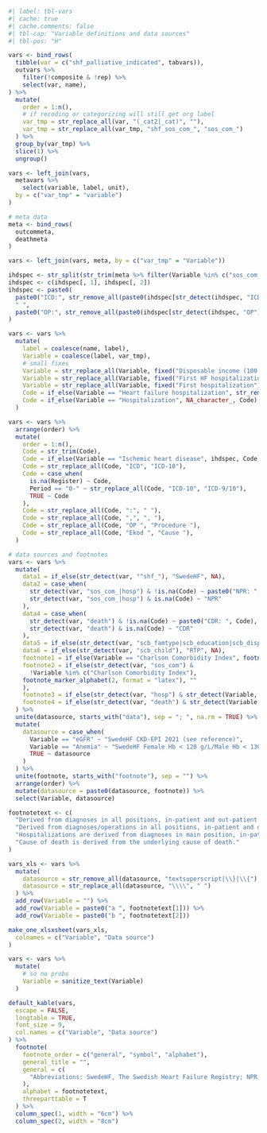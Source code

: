 ```r
#| label: tbl-vars
#| cache: true
#| cache.comments: false
#| tbl-cap: "Variable definitions and data sources"
#| tbl-pos: "H"

vars <- bind_rows(
  tibble(var = c("shf_palliative_indicated", tabvars)),
  outvars %>%
    filter(!composite & !rep) %>%
    select(var, name),
) %>%
  mutate(
    order = 1:n(),
    # if recoding or categorizing will still get org label
    var_tmp = str_replace_all(var, "(_cat2|_cat)", ""),
    var_tmp = str_replace_all(var_tmp, "shf_sos_com_", "sos_com_")
  ) %>%
  group_by(var_tmp) %>%
  slice(1) %>%
  ungroup()

vars <- left_join(vars,
  metavars %>%
    select(variable, label, unit),
  by = c("var_tmp" = "variable")
)

# meta data
meta <- bind_rows(
  outcommeta,
  deathmeta
)

vars <- left_join(vars, meta, by = c("var_tmp" = "Variable"))

ihdspec <- str_split(str_trim(meta %>% filter(Variable %in% c("sos_com_pci", "sos_com_cabg", "sos_com_ihd")) %>% pull(Code)), " ", simplify = T)
ihdspec <- c(ihdspec[, 1], ihdspec[, 2])
ihdspec <- paste0(
  paste0("ICD:", str_remove_all(paste0(ihdspec[str_detect(ihdspec, "ICD")], collapse = ","), "ICD:")),
  " ",
  paste0("OP:", str_remove_all(paste0(ihdspec[str_detect(ihdspec, "OP")], collapse = ","), "OP:"))
)

vars <- vars %>%
  mutate(
    label = coalesce(name, label),
    Variable = coalesce(label, var_tmp),
    # small fixes
    Variable = str_replace_all(Variable, fixed("Disposable income (100 SEK)"), "Income"), ,
    Variable = str_replace_all(Variable, fixed("First HF hospitalization"), "Heart failure hospitalization"),
    Variable = str_replace_all(Variable, fixed("First hospitalization"), "Hospitalization"),
    Code = if_else(Variable == "Heart failure hospitalization", str_remove(Code, "\\,4[^.]*$"), Code),
    Code = if_else(Variable == "Hospitalization", NA_character_, Code),
  )

vars <- vars %>%
  arrange(order) %>%
  mutate(
    order = 1:n(),
    Code = str_trim(Code),
    Code = if_else(Variable == "Ischemic heart disease", ihdspec, Code),
    Code = str_replace_all(Code, "ICD", "ICD-10"),
    Code = case_when(
      is.na(Register) ~ Code,
      Period == "0-" ~ str_replace_all(Code, "ICD-10", "ICD-9/10"),
      TRUE ~ Code
    ),
    Code = str_replace_all(Code, ":", " "),
    Code = str_replace_all(Code, ",", ", "),
    Code = str_replace_all(Code, "OP ", "Procedure "),
    Code = str_replace_all(Code, "Ekod ", "Cause "),
  )

# data sources and footnotes
vars <- vars %>%
  mutate(
    data1 = if_else(str_detect(var, "^shf_"), "SwedeHF", NA),
    data2 = case_when(
      str_detect(var, "sos_com_|hosp") & !is.na(Code) ~ paste0("NPR: ", Code),
      str_detect(var, "sos_com_|hosp") & is.na(Code) ~ "NPR"
    ),
    data4 = case_when(
      str_detect(var, "death") & !is.na(Code) ~ paste0("CDR: ", Code),
      str_detect(var, "death") & is.na(Code) ~ "CDR"
    ),
    data5 = if_else(str_detect(var, "scb_famtype|scb_education|scb_dispincome"), "LISA", NA),
    data6 = if_else(str_detect(var, "scb_child"), "RTP", NA),
    footnote1 = if_else(Variable == "Charlson Comorbidity Index", footnote_marker_alphabet(1, format = "latex"), ""),
    footnote2 = if_else(str_detect(var, "sos_com") &
      !Variable %in% c("Charlson Comorbidity Index"),
    footnote_marker_alphabet(2, format = "latex"), ""
    ),
    footnote3 = if_else(str_detect(var, "hosp") & str_detect(Variable, "Hosp", negate = T), footnote_marker_alphabet(3, format = "latex"), ""),
    footnote4 = if_else(str_detect(var, "death") & str_detect(Variable, "D", negate = T), footnote_marker_alphabet(4, format = "latex"), "")
  ) %>%
  unite(datasource, starts_with("data"), sep = "; ", na.rm = TRUE) %>%
  mutate(
    datasource = case_when(
      Variable == "eGFR" ~ "SwedeHF CKD-EPI 2021 (see reference)",
      Variable == "Anemia" ~ "SwedeHF Female Hb < 120 g/L/Male Hb < 130 g/L",
      TRUE ~ datasource
    )
  ) %>%
  unite(footnote, starts_with("footnote"), sep = "") %>%
  arrange(order) %>%
  mutate(datasource = paste0(datasource, footnote)) %>%
  select(Variable, datasource)

footnotetext <- c(
  "Derived from diagnoses in all positions, in-patient and out-patient speciality care within 10 years prior to index using ICD-9/10 according to Ludvigsson, 2021 (see reference).",
  "Derived from diagnoses/operations in all positions, in-patient and out-patient speciality care within 5 years prior to index (ICD-10)/1987 (ICD-9) unless stated otherwise.",
  "Hospitalizations are derived from diagnoses in main position, in-patient care.",
  "Cause of death is derived from the underlying cause of death."
)

vars_xls <- vars %>%
  mutate(
    datasource = str_remove_all(datasource, "textsuperscript|\\}|\\{"),
    datasource = str_replace_all(datasource, "\\\\", " ")
  ) %>%
  add_row(Variable = "") %>%
  add_row(Variable = paste0("a ", footnotetext[1])) %>%
  add_row(Variable = paste0("b ", footnotetext[2]))

make_one_xlsxsheet(vars_xls,
  colnames = c("Variable", "Data source")
)

vars <- vars %>%
  mutate(
    # so no probs
    Variable = sanitize_text(Variable)
  )

default_kable(vars,
  escape = FALSE,
  longtable = TRUE,
  font_size = 9,
  col.names = c("Variable", "Data source")
) %>%
  footnote(
    footnote_order = c("general", "symbol", "alphabet"),
    general_title = "",
    general = c(
      "Abbreviations: SwedeHF, The Swedish Heart Failure Registry; NPR, The National Patient Register; LISA, Longitudinal integrated database for health insurance and labour market studies; RTP, Register of the Total Population"
    ),
    alphabet = footnotetext,
    threeparttable = T
  ) %>%
  column_spec(1, width = "6cm") %>%
  column_spec(2, width = "8cm")
```
